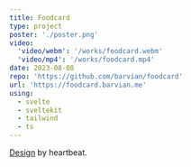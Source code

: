 ```yaml
---
title: Foodcard
type: project
poster: './poster.png'
video:
  'video/webm': '/works/foodcard.webm'
  'video/mp4': '/works/foodcard.mp4'
date: 2023-08-08
repo: 'https://github.com/barvian/foodcard'
url: 'https://foodcard.barvian.me'
using:
  - svelte
  - sveltekit
  - tailwind
  - ts
---
```


[Design](https://dribbble.com/shots/14546754-Fintech-product-page-website-design-home-page) by heartbeat.
